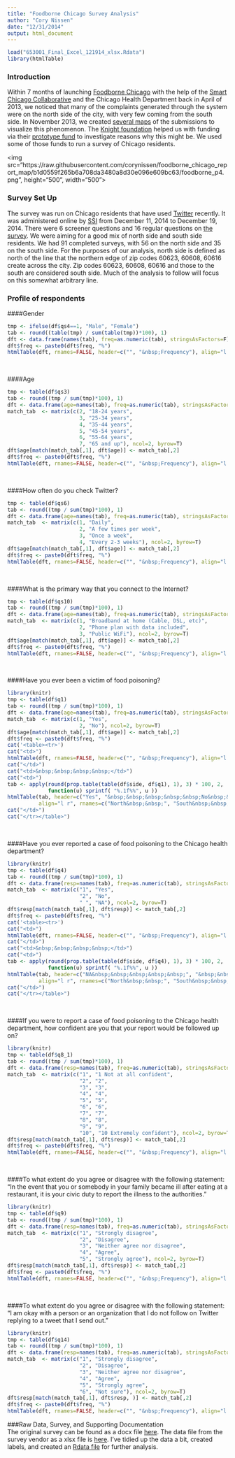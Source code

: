 ```yaml
---
title: "Foodborne Chicago Survey Analysis"
author: "Cory Nissen"
date: "12/31/2014"
output: html_document
---
```


```r
load("653001_Final_Excel_121914_xlsx.Rdata")
library(htmlTable)
```

### Introduction
Within 7 months of launching [Foodborne Chicago](https://www.foodbornechicago.org/) with the help of the [Smart Chicago Collaborative](http://www.smartchicagocollaborative.org/) and the Chicago Health Department back in April of 2013, we noticed that many of the complaints generated through the system were on the north side of the city, with very few coming from the south side. In November 2013, we created [several maps](https://github.com/corynissen/foodborne_chicago_report_map/commit/b1d0559f265b6a708da3480a8d30e096e609bc63) of the submissions to visualize this phenomenon. The [Knight foundation](http://www.knightfoundation.org/) helped us with funding via their [prototype fund](http://www.knightfoundation.org/blogs/knightblog/2014/1/22/testable-moment-for-media-innovation/) to investigate reasons why this might be. We used some of those funds to run a survey of Chicago residents.  


<img src="https://raw.githubusercontent.com/corynissen/foodborne_chicago_report_map/b1d0559f265b6a708da3480a8d30e096e609bc63/foodborne_p4.png", height="500", width="500">

### Survey Set Up  
The survey was run on Chicago residents that have used [Twitter](http://www.twitter.com) recently. It was administered online by [SSI](http://www.surveysampling.com/) from December 11, 2014 to December 19, 2014. There were 6 screener questions and 16 regular questions on [the survey](https://github.com/corynissen/foodborne_survey/blob/master/foodborne_chicago_final_survey.docx). We were aiming for a good mix of north side and south side residents. We had 91 completed surveys, with 56 on the north side and 35 on the south side. For the purposes of our analysis, north side is defined as north of the line that the northern edge of zip codes 60623, 60608, 60616 create across the city. Zip codes 60623, 60608, 60616 and those to the south are considered south side. Much of the analysis to follow will focus on this somewhat arbitrary line. 

### Profile of respondents 

####Gender  
```r
tmp <- ifelse(df$qs4==1, "Male", "Female")
tab <- round((table(tmp) / sum(table(tmp))*100), 1)
dft <- data.frame(names(tab), freq=as.numeric(tab), stringsAsFactors=F)
dft$freq <- paste0(dft$freq, "%")
htmlTable(dft, rnames=FALSE, header=c("", "&nbsp;Frequency"), align="l r")
```
</br>
  
####Age  
```r
tmp <- table(df$qs3)
tab <- round((tmp / sum(tmp)*100), 1)
dft <- data.frame(age=names(tab), freq=as.numeric(tab), stringsAsFactors=F)
match_tab  <- matrix(c(2, "18-24 years",
                       3, "25-34 years",
                       4, "35-44 years",
                       5, "45-54 years",
                       6, "55-64 years",
                       7, "65 and up"), ncol=2, byrow=T)
dft$age[match(match_tab[,1], dft$age)] <- match_tab[,2]
dft$freq <- paste0(dft$freq, "%")
htmlTable(dft, rnames=FALSE, header=c("", "&nbsp;Frequency"), align="l r")
```
</br>
  
####How often do you check Twitter?  
```r
tmp <- table(df$qs6)
tab <- round((tmp / sum(tmp)*100), 1)
dft <- data.frame(age=names(tab), freq=as.numeric(tab), stringsAsFactors=F)
match_tab  <- matrix(c(1, "Daily",
                       2, "A few times per week",
                       3, "Once a week",
                       4, "Every 2-3 weeks"), ncol=2, byrow=T)
dft$age[match(match_tab[,1], dft$age)] <- match_tab[,2]
dft$freq <- paste0(dft$freq, "%")
htmlTable(dft, rnames=FALSE, header=c("", "&nbsp;Frequency"), align="l r")
```
</br>
  
####What is the primary way that you connect to the Internet?   
```r
tmp <- table(df$qs10)
tab <- round((tmp / sum(tmp)*100), 1)
dft <- data.frame(age=names(tab), freq=as.numeric(tab), stringsAsFactors=F)
match_tab  <- matrix(c(1, "Broadband at home (Cable, DSL, etc)",
                       2, "Phone plan with data included",
                       3, "Public WiFi"), ncol=2, byrow=T)
dft$age[match(match_tab[,1], dft$age)] <- match_tab[,2]
dft$freq <- paste0(dft$freq, "%")
htmlTable(dft, rnames=FALSE, header=c("", "&nbsp;Frequency"), align="l r")
```
</br>
  
####Have you ever been a victim of food poisoning?  
```r
library(knitr)
tmp <- table(df$q1)
tab <- round((tmp / sum(tmp)*100), 1)
dft <- data.frame(age=names(tab), freq=as.numeric(tab), stringsAsFactors=F)
match_tab  <- matrix(c(1, "Yes",
                       2, "No"), ncol=2, byrow=T)
dft$age[match(match_tab[,1], dft$age)] <- match_tab[,2]
dft$freq <- paste0(dft$freq, "%")
cat('<table><tr>')
cat("<td>")
htmlTable(dft, rnames=FALSE, header=c("", "&nbsp;Frequency"), align="l r")
cat("</td>")
cat("<td>&nbsp;&nbsp;&nbsp;&nbsp;</td>")
cat("<td>")
tab <- apply(round(prop.table(table(df$side, df$q1), 1), 3) * 100, 2, 
             function(u) sprintf( "%.1f%%", u ))
htmlTable(tab, header=c("Yes", "&nbsp;&nbsp;&nbsp;&nbsp;&nbsp;No&nbsp;&nbsp;&nbsp;"), 
          align="l r", rnames=c("North&nbsp;&nbsp;", "South&nbsp;&nbsp;"))  
cat("</td>")
cat("</tr></table>")
```
</br>
  
####Have you ever reported a case of food poisoning to the Chicago health department?  
```r
library(knitr)
tmp <- table(df$q4)
tab <- round((tmp / sum(tmp)*100), 1)
dft <- data.frame(resp=names(tab), freq=as.numeric(tab), stringsAsFactors=F)
match_tab  <- matrix(c("1", "Yes",
                       "2", "No",
                       " ", "NA"), ncol=2, byrow=T)
dft$resp[match(match_tab[,1], dft$resp)] <- match_tab[,2]
dft$freq <- paste0(dft$freq, "%")
cat('<table><tr>')
cat("<td>")
htmlTable(dft, rnames=FALSE, header=c("", "&nbsp;Frequency"), align="l r")
cat("</td>")
cat("<td>&nbsp;&nbsp;&nbsp;&nbsp;</td>")
cat("<td>")
tab <- apply(round(prop.table(table(df$side, df$q4), 1), 3) * 100, 2, 
             function(u) sprintf( "%.1f%%", u ))
htmlTable(tab, header=c("NA&nbsp;&nbsp;&nbsp;&nbsp;&nbsp;", "&nbsp;&nbsp;&nbsp;&nbsp;&nbsp;Yes", "&nbsp;&nbsp;&nbsp;&nbsp;&nbsp;No&nbsp;&nbsp;&nbsp;"), 
          align="l r", rnames=c("North&nbsp;&nbsp;", "South&nbsp;&nbsp;"))  
cat("</td>")
cat("</tr></table>")
```
</br>
  
####If you were to report a case of food poisoning to the Chicago health department, how confident are you that your report would be followed up on?  
```r
library(knitr)
tmp <- table(df$q8_1)
tab <- round((tmp / sum(tmp)*100), 1)
dft <- data.frame(resp=names(tab), freq=as.numeric(tab), stringsAsFactors=F)
match_tab  <- matrix(c("1", "1 Not at all confident",
                       "2", "2",
                       "3", "3",
                       "4", "4",
                       "5", "5",
                       "6", "6",
                       "7", "7",
                       "8", "8",
                       "9", "9",
                       "10", "10 Extremely confident"), ncol=2, byrow=T)
dft$resp[match(match_tab[,1], dft$resp)] <- match_tab[,2]
dft$freq <- paste0(dft$freq, "%")
htmlTable(dft, rnames=FALSE, header=c("", "&nbsp;Frequency"), align="l r")
```
</br>
  
####To what extent do you agree or disagree with the following statement: “In the event that you or somebody in your family became ill after eating at a restaurant, it is your civic duty to report the illness to the authorities.”  
```r
library(knitr)
tmp <- table(df$q9)
tab <- round((tmp / sum(tmp)*100), 1)
dft <- data.frame(resp=names(tab), freq=as.numeric(tab), stringsAsFactors=F)
match_tab  <- matrix(c("1", "Strongly disagree",
                       "2", "Disagree",
                       "3", "Neither agree nor disagree",
                       "4", "Agree",
                       "5", "Strongly agree"), ncol=2, byrow=T)
dft$resp[match(match_tab[,1], dft$resp)] <- match_tab[,2]
dft$freq <- paste0(dft$freq, "%")
htmlTable(dft, rnames=FALSE, header=c("", "&nbsp;Frequency"), align="l r")
``` 
</br>
  
####To what extent do you agree or disagree with the following statement: “I am okay with a person or an organization that I do not follow on Twitter replying to a tweet that I send out.”
```r
library(knitr)
tmp <- table(df$q14)
tab <- round((tmp / sum(tmp)*100), 1)
dft <- data.frame(resp=names(tab), freq=as.numeric(tab), stringsAsFactors=F)
match_tab  <- matrix(c("1", "Strongly disagree",
                       "2", "Disagree",
                       "3", "Neither agree nor disagree",
                       "4", "Agree",
                       "5", "Strongly agree",
                       "6", "Not sure"), ncol=2, byrow=T)
dft$resp[match(match_tab[,1], dft$resp, )] <- match_tab[,2]
dft$freq <- paste0(dft$freq, "%")
htmlTable(dft, rnames=FALSE, header=c("", "&nbsp;Frequency"), align="l r")
``` 

###Raw Data, Survey, and Supporting Documentation  
The original survey can be found as a docx file [here]("https://github.com/corynissen/foodborne_survey/blob/master/foodborne_chicago_final_survey.docx"). The data file from the survey vendor as a xlsx file is [here]("https://github.com/corynissen/foodborne_survey/blob/master/653001_Final_Excel_121914.xlsx"). I've tidied up the data a bit, created labels, and created an [Rdata file]("https://github.com/corynissen/foodborne_survey/blob/master/653001_Final_Excel_121914_xlsx.Rdata") for further analysis. 